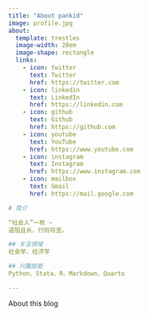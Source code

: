 ```yaml
---
title: "About pankid"
image: profile.jpg
about:
  template: trestles
  image-width: 20em
  image-shape: rectangle
  links:
    - icon: twitter
      text: Twitter
      href: https://twitter.com
    - icon: linkedin
      text: LinkedIn
      href: https://linkedin.com
    - icon: github
      text: Github
      href: https://github.com
    - icon: youtube
      text: YouTube
      href: https://www.youtube.com
    - icon: instagram
      text: Instagram
      href: https://www.instagram.com
    - icon: mailbox
      text: Gmail
      href: https://mail.google.com

# 简介

“社会人”一枚 ~
道阻且长，行则将至。

## 关注领域
社会学、经济学

## 兴趣技能
Python、Stata、R、Markdown、Quarto

---
```


About this blog
